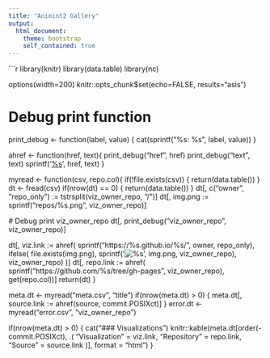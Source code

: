 ```yaml
---
title: "Animint2 Gallery" 
output:
  html_document:
    theme: bootstrap
    self_contained: true
---
```


```r
library(knitr)
library(data.table) 
library(nc)

options(width=200)
knitr::opts_chunk$set(echo=FALSE, results="asis")

# Debug print function
print_debug <- function(label, value) {
  cat(sprintf("\nDEBUG %s: %s\n", label, value))
}

ahref <- function(href, text){
  print_debug("href", href)
  print_debug("text", text)
  sprintf('<a href="%s">%s</a>', href, text)
}

myread <- function(csv, repo.col){
  if(!file.exists(csv)) {
    return(data.table())
  }
  dt <- fread(csv)
  if(nrow(dt) == 0) {
    return(data.table())
  }
  dt[, c("owner", "repo_only") := tstrsplit(viz_owner_repo, "/")]
  dt[, img.png := sprintf("repos/%s.png", viz_owner_repo)]
  
  # Debug print viz_owner_repo
  dt[, print_debug("viz_owner_repo", viz_owner_repo)]
  
  dt[, viz.link := ahref(
    sprintf("https://%s.github.io/%s/", owner, repo_only),
    ifelse(
      file.exists(img.png),
      sprintf('<img src="%s" alt="%s" style="max-width:300px;"/>', img.png, viz_owner_repo),
      viz_owner_repo)
  )]
  dt[, repo.link := ahref(
    sprintf("https://github.com/%s/tree/gh-pages", viz_owner_repo),
    get(repo.col))]
  return(dt)
}

meta.dt <- myread("meta.csv", "title")
if(nrow(meta.dt) > 0) {
  meta.dt[, source.link := ahref(source, commit.POSIXct)]
}
error.dt <- myread("error.csv", "viz_owner_repo")

if(nrow(meta.dt) > 0) {
  cat("### Visualizations\n\n")
  knitr::kable(meta.dt[order(-commit.POSIXct), .(
    "Visualization" = viz.link, 
    "Repository" = repo.link, 
    "Source" = source.link
  )], format = "html")
}